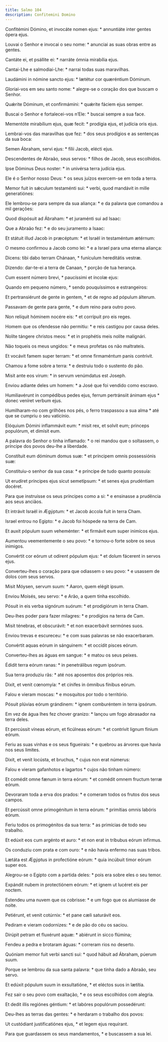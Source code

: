 ```yaml
---
title: Salmo 104
description: Confitemini Domino
---
```


<div class="side-by-side not-content">

Confitémini Dómino, et invocáte nomen ejus: * annuntiáte inter gentes ópera ejus.

Louvai o Senhor e invocai o seu nome: * anunciai as suas obras entre as gentes.

Cantáte ei, et psállite ei: * narráte ómnia mirabília ejus.

Cantai-Lhe e salmodiai-Lhe: * narrai todas suas maravilhas.

Laudámini in nómine sancto ejus: * lætétur cor quæréntium Dóminum.

Gloriai-vos em seu santo nome: * alegre-se o coração dos que buscam o Senhor.

Quǽrite Dóminum, et confirmámini: * quǽrite fáciem ejus semper.

Buscai o Senhor e fortalecei-vos n’Ele: * buscai sempre a sua face.

Mementóte mirabílium ejus, quæ fecit: * prodígia ejus, et judícia oris ejus.

Lembrai-vos das maravilhas que fez: * dos seus prodígios e as sentenças da sua boca:

Semen Ábraham, servi ejus: * fílii Jacob, elécti ejus.

Descendentes de Abraão, seus servos: * filhos de Jacob, seus escolhidos.

Ipse Dóminus Deus noster: * in univérsa terra judícia ejus.

Ele é o Senhor nosso Deus: * os seus juízos exercem-se em toda a terra.

Memor fuit in sǽculum testaménti sui: * verbi, quod mandávit in mille generatiónes:

Ele lembrou-se para sempre da sua aliança: * e da palavra que comandou a mil gerações:

Quod dispósuit ad Ábraham: * et juraménti sui ad Isaac:

Que a Abraão fez: * e do seu juramento a Isaac:

Et státuit illud Jacob in præcéptum: * et Israël in testaméntum ætérnum:

O mesmo confirmou a Jacob como lei: * e a Israel para uma eterna aliança:

Dicens: tibi dabo terram Chánaan, * funículum hereditátis vestræ.

Dizendo: dar-te-ei a terra de Canaan, * porção de tua herança.

Cum essent número brevi, * paucíssimi et íncolæ ejus:

Quando em pequeno número, * sendo pouquíssimos e estrangeiros:

Et pertransiérunt de gente in gentem, * et de regno ad pópulum álterum.

Passavam de gente para gente, * e dum reino para outro povo.

Non relíquit hóminem nocére eis: * et corrípuit pro eis reges.

Homem que os ofendesse não permitiu: * e reis castigou por causa deles.

Nolíte tángere christos meos: * et in prophétis meis nolíte malignári.

Não toqueis os meus ungidos: * e meus profetas os não maltrateis.

Et vocávit famem super terram: * et omne firmaméntum panis contrívit.

Chamou a fome sobre a terra: * e destruiu todo o sustento do pão.

Misit ante eos virum: * in servum venúmdatus est Joseph.

Enviou adiante deles um homem: * a José que foi vendido como escravo.

Humiliavérunt in compédibus pedes ejus, ferrum pertránsiit ánimam ejus * donec veníret verbum ejus.

Humilharam-no com grilhões nos pés, o ferro traspassou a sua alma * até que se cumpriu o seu vaticínio.

Elóquium Dómini inflammávit eum: * misit rex, et solvit eum; princeps populórum, et dimísit eum.

A palavra do Senhor o tinha inflamado: * o rei mandou que o soltassem, o príncipe dos povos deu-lhe a liberdade.

Constítuit eum dóminum domus suæ: * et príncipem omnis possessiónis suæ:

Constituiu-o senhor da sua casa: * e príncipe de tudo quanto possuía:

Ut erudíret príncipes ejus sicut semetípsum: * et senes ejus prudéntiam docéret.

Para que instruísse os seus príncipes como a si: * e ensinasse a prudência aos seus anciãos.

Et intrávit Israël in Ægýptum: * et Jacob áccola fuit in terra Cham.

Israel entrou no Egipto: * e Jacob foi hóspede na terra de Cam.

Et auxit pópulum suum veheménter: * et firmávit eum super inimícos ejus.

Aumentou veementemente o seu povo: * e tornou-o forte sobre os seus inimigos.

Convértit cor eórum ut odírent pópulum ejus: * et dolum fácerent in servos ejus.

Converteu-lhes o coração para que odiassem o seu povo: * e usassem de dolos com seus servos.

Misit Móysen, servum suum: * Aaron, quem elégit ipsum.

Enviou Moisés, seu servo: * e Arão, a quem tinha escolhido.

Pósuit in eis verba signórum suórum: * et prodigiórum in terra Cham.

Deu-lhes poder para fazer milagres: * e prodígios na terra de Cam.

Misit ténebras, et obscurávit: * et non exacerbávit sermónes suos.

Enviou trevas e escureceu: * e com suas palavras se não exacerbaram.

Convértit aquas eórum in sánguinem: * et occídit pisces eórum.

Converteu-lhes as águas em sangue: * e matou os seus peixes.

Édidit terra eórum ranas: * in penetrálibus regum ipsórum.

Sua terra produziu rãs: * até nos aposentos dos próprios reis.

Dixit, et venit cœnomyía: * et cínifes in ómnibus fínibus eórum.

Falou e vieram moscas: * e mosquitos por todo o território.

Pósuit plúvias eórum grándinem: * ignem comburéntem in terra ipsórum.

Em vez de água lhes fez chover granizo: * lançou um fogo abrasador na terra deles.

Et percússit víneas eórum, et ficúlneas eórum: * et contrívit lignum fínium eórum.

Feriu as suas vinhas e os seus figueirais: * e quebrou as árvores que havia nos seus limites.

Dixit, et venit locústa, et bruchus, * cujus non erat númerus:

Falou e vieram gafanhotos e lagartos * cujos não tinham número:

Et comédit omne fænum in terra eórum: * et comédit omnem fructum terræ eórum.

Devoraram toda a erva dos prados: * e comeram todos os frutos dos seus campos.

Et percússit omne primogénitum in terra eórum: * primítias omnis labóris eórum.

Feriu todos os primogénitos da sua terra: * as primícias de todo seu trabalho.

Et edúxit eos cum argénto et auro: * et non erat in tríbubus eórum infírmus.

Os conduziu com prata e com ouro: * e não havia enfermo nas suas tribos.

Lætáta est Ægýptus in profectióne eórum: * quia incúbuit timor eórum super eos.

Alegrou-se o Egipto com a partida deles: * pois era sobre eles o seu temor.

Expándit nubem in protectiónem eórum: * et ignem ut lucéret eis per noctem.

Estendeu uma nuvem que os cobrisse: * e um fogo que os alumiasse de noite.

Petiérunt, et venit cotúrnix: * et pane cæli saturávit eos.

Pediram e vieram codornizes: * e de pão do céu os saciou.

Dirúpit petram et fluxérunt aquæ: * abiérunt in sicco flúmina;

Fendeu a pedra e brotaram águas: * correram rios no deserto.

Quóniam memor fuit verbi sancti sui: * quod hábuit ad Ábraham, púerum suum.

Porque se lembrou da sua santa palavra: * que tinha dado a Abraão, seu servo.

Et edúxit pópulum suum in exsultatióne, * et eléctos suos in lætítia.

Fez sair o seu povo com exaltação, * e os seus escolhidos com alegria.

Et dedit illis regiónes géntium: * et labóres populórum possedérunt:

Deu-lhes as terras das gentes: * e herdaram o trabalho dos povos:

Ut custódiant justificatiónes ejus, * et legem ejus requírant.

Para que guardassem os seus mandamentos, * e buscassem a sua lei.

</div>
